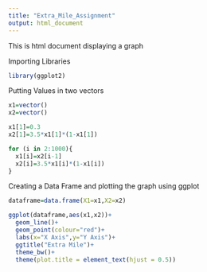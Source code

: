 ```yaml
---
title: "Extra_Mile_Assignment"
output: html_document
---
```

This is html document displaying a graph 

Importing Libraries
```r

library(ggplot2)

```

Putting Values in two vectors
```r

x1=vector()
x2=vector()

x1[1]=0.3
x2[1]=3.5*x1[1]*(1-x1[1])

for (i in 2:1000){
  x1[i]=x2[i-1]
  x2[i]=3.5*x1[i]*(1-x1[i])
}

```

Creating a Data Frame and plotting the graph using ggplot
```r
dataframe=data.frame(X1=x1,X2=x2)

ggplot(dataframe,aes(x1,x2))+
  geom_line()+
  geom_point(colour="red")+
  labs(x="X Axis",y="Y Axis")+
  ggtitle("Extra Mile")+
  theme_bw()+
  theme(plot.title = element_text(hjust = 0.5))
 

```
